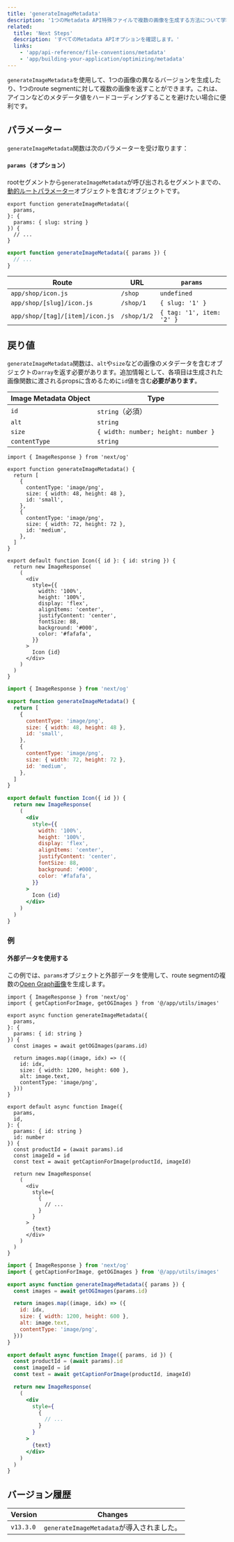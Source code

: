 ```yaml
---
title: 'generateImageMetadata'
description: '1つのMetadata API特殊ファイルで複数の画像を生成する方法について学びます。'
related:
  title: 'Next Steps'
  description: 'すべてのMetadata APIオプションを確認します。'
  links:
    - 'app/api-reference/file-conventions/metadata'
    - 'app/building-your-application/optimizing/metadata'
---
```


`generateImageMetadata`を使用して、1つの画像の異なるバージョンを生成したり、1つのroute segmentに対して複数の画像を返すことができます。これは、アイコンなどのメタデータ値をハードコーディングすることを避けたい場合に便利です。

## パラメーター

`generateImageMetadata`関数は次のパラメーターを受け取ります：

#### `params`（オプション）

rootセグメントから`generateImageMetadata`が呼び出されるセグメントまでの、[動的ルートパラメーター](/docs/app/building-your-application/routing/dynamic-routes)オブジェクトを含むオブジェクトです。

<Tabs>
<TabItem value="tsx" label="TypeScript">

```tsx title="icon.tsx" switcher
export function generateImageMetadata({
  params,
}: {
  params: { slug: string }
}) {
  // ...
}
```
</TabItem>
<TabItem value="jsx" label="JavaScript">

```jsx title="icon.js" switcher
export function generateImageMetadata({ params }) {
  // ...
}
```
</TabItem>
</Tabs>


| Route                           | URL         | `params`                  |
| ------------------------------- | ----------- | ------------------------- |
| `app/shop/icon.js`              | `/shop`     | `undefined`               |
| `app/shop/[slug]/icon.js`       | `/shop/1`   | `{ slug: '1' }`           |
| `app/shop/[tag]/[item]/icon.js` | `/shop/1/2` | `{ tag: '1', item: '2' }` |

## 戻り値

`generateImageMetadata`関数は、`alt`や`size`などの画像のメタデータを含むオブジェクトの`array`を返す必要があります。追加情報として、各項目は生成された画像関数に渡されるpropsに含めるために`id`値を含む**必要があります**。

| Image Metadata Object | Type                                |
| --------------------- | ----------------------------------- |
| `id`                  | `string`（必須）                    |
| `alt`                 | `string`                            |
| `size`                | `{ width: number; height: number }` |
| `contentType`         | `string`                            |

<Tabs>
<TabItem value="tsx" label="TypeScript">

```tsx title="icon.tsx" switcher
import { ImageResponse } from 'next/og'

export function generateImageMetadata() {
  return [
    {
      contentType: 'image/png',
      size: { width: 48, height: 48 },
      id: 'small',
    },
    {
      contentType: 'image/png',
      size: { width: 72, height: 72 },
      id: 'medium',
    },
  ]
}

export default function Icon({ id }: { id: string }) {
  return new ImageResponse(
    (
      <div
        style={{
          width: '100%',
          height: '100%',
          display: 'flex',
          alignItems: 'center',
          justifyContent: 'center',
          fontSize: 88,
          background: '#000',
          color: '#fafafa',
        }}
      >
        Icon {id}
      </div>
    )
  )
}
```
</TabItem>
<TabItem value="jsx" label="JavaScript">

```jsx title="icon.js" switcher
import { ImageResponse } from 'next/og'

export function generateImageMetadata() {
  return [
    {
      contentType: 'image/png',
      size: { width: 48, height: 48 },
      id: 'small',
    },
    {
      contentType: 'image/png',
      size: { width: 72, height: 72 },
      id: 'medium',
    },
  ]
}

export default function Icon({ id }) {
  return new ImageResponse(
    (
      <div
        style={{
          width: '100%',
          height: '100%',
          display: 'flex',
          alignItems: 'center',
          justifyContent: 'center',
          fontSize: 88,
          background: '#000',
          color: '#fafafa',
        }}
      >
        Icon {id}
      </div>
    )
  )
}
```
</TabItem>
</Tabs>


### 例

#### 外部データを使用する

この例では、`params`オブジェクトと外部データを使用して、route segmentの複数の[Open Graph画像](/docs/app/api-reference/file-conventions/metadata/opengraph-image)を生成します。

<Tabs>
<TabItem value="tsx" label="TypeScript">

```tsx title="app/products/[id]/opengraph-image.tsx" switcher
import { ImageResponse } from 'next/og'
import { getCaptionForImage, getOGImages } from '@/app/utils/images'

export async function generateImageMetadata({
  params,
}: {
  params: { id: string }
}) {
  const images = await getOGImages(params.id)

  return images.map((image, idx) => ({
    id: idx,
    size: { width: 1200, height: 600 },
    alt: image.text,
    contentType: 'image/png',
  }))
}

export default async function Image({
  params,
  id,
}: {
  params: { id: string }
  id: number
}) {
  const productId = (await params).id
  const imageId = id
  const text = await getCaptionForImage(productId, imageId)

  return new ImageResponse(
    (
      <div
        style={
          {
            // ...
          }
        }
      >
        {text}
      </div>
    )
  )
}
```
</TabItem>
<TabItem value="jsx" label="JavaScript">

```jsx title="app/products/[id]/opengraph-image.js" switcher
import { ImageResponse } from 'next/og'
import { getCaptionForImage, getOGImages } from '@/app/utils/images'

export async function generateImageMetadata({ params }) {
  const images = await getOGImages(params.id)

  return images.map((image, idx) => ({
    id: idx,
    size: { width: 1200, height: 600 },
    alt: image.text,
    contentType: 'image/png',
  }))
}

export default async function Image({ params, id }) {
  const productId = (await params).id
  const imageId = id
  const text = await getCaptionForImage(productId, imageId)

  return new ImageResponse(
    (
      <div
        style={
          {
            // ...
          }
        }
      >
        {text}
      </div>
    )
  )
}
```
</TabItem>
</Tabs>


## バージョン履歴

| Version   | Changes                             |
| --------- | ----------------------------------- |
| `v13.3.0` | `generateImageMetadata`が導入されました。 |